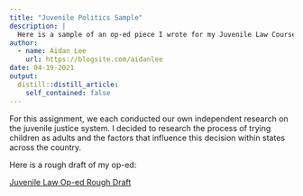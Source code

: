 ```yaml
---
title: "Juvenile Politics Sample"
description: |
  Here is a sample of an op-ed piece I wrote for my Juvenile Law Course. 
author:
  - name: Aidan Lee
    url: https://blogsite.com/aidanlee
date: 04-19-2021
output:
  distill::distill_article:
    self_contained: false
---
```


For this assignment, we each conducted our own independent research on the juvenile justice system. I decided to research the process of trying children as adults and the factors that influence this decision within states across the country.

Here is a rough draft of my op-ed:

[Juvenile Law Op-ed Rough Draft](https://docs.google.com/document/d/1oeUYDwj34OH0KPTLcFejs5-syKHvo1lgbsQjbrDALkk/edit?usp=sharing)
